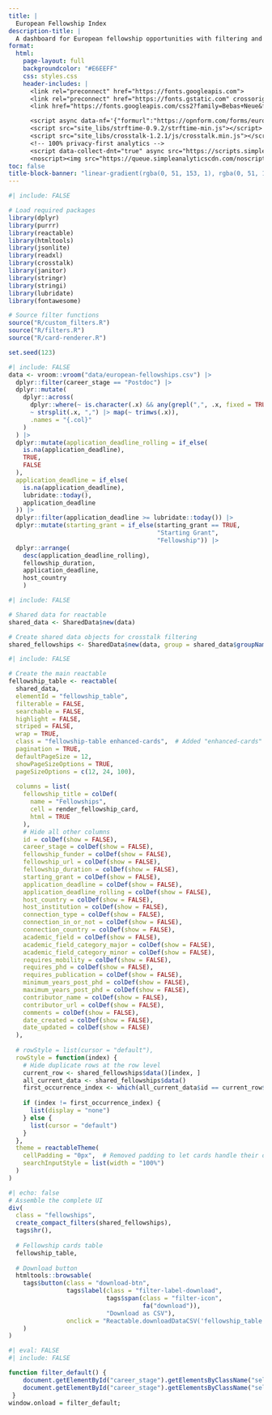 ```yaml
---
title: |
  European Fellowship Index
description-title: |
  A dashboard for European fellowship opportunities with filtering and search capabilities.
format: 
  html:
    page-layout: full
    backgroundcolor: "#E6EEFF"
    css: styles.css
    header-includes: |
      <link rel="preconnect" href="https://fonts.googleapis.com">
      <link rel="preconnect" href="https://fonts.gstatic.com" crossorigin>
      <link href="https://fonts.googleapis.com/css2?family=Bebas+Neue&family=Montserrat:ital,wght@0,100..900;1,100..900&display=swap" rel="stylesheet">

      <script async data-nf='{"formurl":"https://opnform.com/forms/european-fellowships-gqocnm","emoji":"📝","position":"right","bgcolor":"#3B82F6","width":800}' src='https://opnform.com/widgets/embed-min.js'></script>
      <script src="site_libs/strftime-0.9.2/strftime-min.js"></script>
      <script src="site_libs/crosstalk-1.2.1/js/crosstalk.min.js"></script>
      <!-- 100% privacy-first analytics -->
      <script data-collect-dnt="true" async src="https://scripts.simpleanalyticscdn.com/latest.js"></script>
      <noscript><img src="https://queue.simpleanalyticscdn.com/noscript.gif?collect-dnt=true" alt="" referrerpolicy="no-referrer-when-downgrade"/></noscript>
toc: false
title-block-banner: "linear-gradient(rgba(0, 51, 153, 1), rgba(0, 51, 153, 0.3))"
---
```


```r
#| include: FALSE

# Load required packages
library(dplyr)
library(purrr)
library(reactable)
library(htmltools)
library(jsonlite)
library(readxl)
library(crosstalk)
library(janitor)
library(stringr)
library(stringi)
library(lubridate)
library(fontawesome)

# Source filter functions
source("R/custom_filters.R")
source("R/filters.R")
source("R/card-renderer.R")

set.seed(123)
```

```r
#| include: FALSE
data <- vroom::vroom("data/european-fellowships.csv") |>
  dplyr::filter(career_stage == "Postdoc") |> 
  dplyr::mutate(
    dplyr::across(
      dplyr::where(~ is.character(.x) && any(grepl(",", .x, fixed = TRUE), na.rm = TRUE)) & !matches("comments") & !matches("fellowship_title"),
      ~ strsplit(.x, ",") |> map(~ trimws(.x)),
      .names = "{.col}"
    )
  ) |> 
  dplyr::mutate(application_deadline_rolling = if_else(
    is.na(application_deadline), 
    TRUE,
    FALSE
  ),
  application_deadline = if_else(
    is.na(application_deadline), 
    lubridate::today(),
    application_deadline
  )) |> 
  dplyr::filter(application_deadline >= lubridate::today()) |>
  dplyr::mutate(starting_grant = if_else(starting_grant == TRUE,
                                         "Starting Grant",
                                         "Fellowship")) |> 
  dplyr::arrange(
    desc(application_deadline_rolling), 
    fellowship_duration,
    application_deadline,
    host_country
    )
```

```r
#| include: FALSE

# Shared data for reactable
shared_data <- SharedData$new(data)

# Create shared data objects for crosstalk filtering
shared_fellowships <- SharedData$new(data, group = shared_data$groupName())
```

```r
#| include: FALSE

# Create the main reactable
fellowship_table <- reactable(
  shared_data,
  elementId = "fellowship_table",
  filterable = FALSE,
  searchable = FALSE,
  highlight = FALSE,
  striped = FALSE,
  wrap = TRUE,
  class = "fellowship-table enhanced-cards",  # Added "enhanced-cards" class
  pagination = TRUE,
  defaultPageSize = 12,
  showPageSizeOptions = TRUE,
  pageSizeOptions = c(12, 24, 100),
  
  columns = list(
    fellowship_title = colDef(
      name = "Fellowships",
      cell = render_fellowship_card,
      html = TRUE
    ),
    # Hide all other columns
    id = colDef(show = FALSE),
    career_stage = colDef(show = FALSE),
    fellowship_funder = colDef(show = FALSE),
    fellowship_url = colDef(show = FALSE),
    fellowship_duration = colDef(show = FALSE),
    starting_grant = colDef(show = FALSE),
    application_deadline = colDef(show = FALSE),
    application_deadline_rolling = colDef(show = FALSE),
    host_country = colDef(show = FALSE),
    host_institution = colDef(show = FALSE),
    connection_type = colDef(show = FALSE),
    connection_in_or_not = colDef(show = FALSE),
    connection_country = colDef(show = FALSE),
    academic_field = colDef(show = FALSE),
    academic_field_category_major = colDef(show = FALSE),
    academic_field_category_minor = colDef(show = FALSE),
    requires_mobility = colDef(show = FALSE),
    requires_phd = colDef(show = FALSE),
    requires_publication = colDef(show = FALSE),
    minimum_years_post_phd = colDef(show = FALSE),
    maximum_years_post_phd = colDef(show = FALSE),
    contributor_name = colDef(show = FALSE),
    contributor_url = colDef(show = FALSE),
    comments = colDef(show = FALSE),
    date_created = colDef(show = FALSE),
    date_updated = colDef(show = FALSE)
  ),
  
  # rowStyle = list(cursor = "default"),
  rowStyle = function(index) {
    # Hide duplicate rows at the row level
    current_row <- shared_fellowships$data()[index, ]
    all_current_data <- shared_fellowships$data()
    first_occurrence_index <- which(all_current_data$id == current_row$id)[1]
    
    if (index != first_occurrence_index) {
      list(display = "none")
    } else {
      list(cursor = "default")
    }
  },
  theme = reactableTheme(
    cellPadding = "0px",  # Removed padding to let cards handle their own spacing
    searchInputStyle = list(width = "100%")
  )
)
```

```r
#| echo: false
# Assemble the complete UI
div(
  class = "fellowships",
  create_compact_filters(shared_fellowships),
  tags$hr(),
  
  # Fellowship cards table
  fellowship_table,
  
  # Download button
  htmltools::browsable(
    tags$button(class = "download-btn", 
                tags$label(class = "filter-label-download",
                           tags$span(class = "filter-icon", 
                                     fa("download")), 
                           "Download as CSV"), 
                onclick = "Reactable.downloadDataCSV('fellowship_table', 'european-fellowships.csv')")
    )
)
```

```r
#| eval: FALSE 
#| include: FALSE

function filter_default() {
    document.getElementById("career_stage").getElementsByClassName("selectized")[0].selectize.setValue("Postdoc", true);
    document.getElementById("career_stage").getElementsByClassName("selectized")[0].selectize.setValue("PhD", true);
 }
window.onload = filter_default;
```
